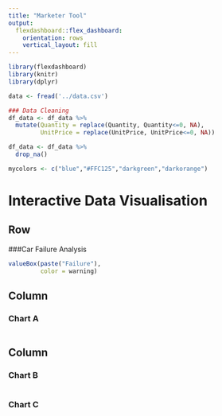 ```yaml
---
title: "Marketer Tool"
output: 
  flexdashboard::flex_dashboard:
    orientation: rows
    vertical_layout: fill
---
```


```r
library(flexdashboard)
library(knitr)
library(dplyr)
```

```r
data <- fread('../data.csv')
```

```r
### Data Cleaning
df_data <- df_data %>% 
  mutate(Quantity = replace(Quantity, Quantity<=0, NA),
         UnitPrice = replace(UnitPrice, UnitPrice<=0, NA))

df_data <- df_data %>%
  drop_na()
```

```r
mycolors <- c("blue","#FFC125","darkgreen","darkorange")
```

Interactive Data Visualisation
============================================

Row
--------------------------------------------
###Car Failure Analysis

```r
valueBox(paste("Failure"),
         color = warning)
```


Column {data-width=650}
-----------------------------------------------------------------------

### Chart A

```r

```

Column {data-width=350}
-----------------------------------------------------------------------

### Chart B

```r

```

### Chart C

```r

```

